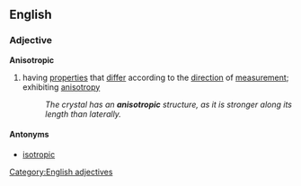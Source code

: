 ==English==
===Adjective===
[[Category:English adjectives]]
'''Anisotropic''' 
#{{physics}} having [[properties]] that [[differ]] according to the [[direction]] of [[measurement]]; exhibiting [[anisotropy]]
#:''The crystal has an '''anisotropic''' structure, as it is stronger along its length than laterally.''
====Antonyms====
* [[isotropic]]